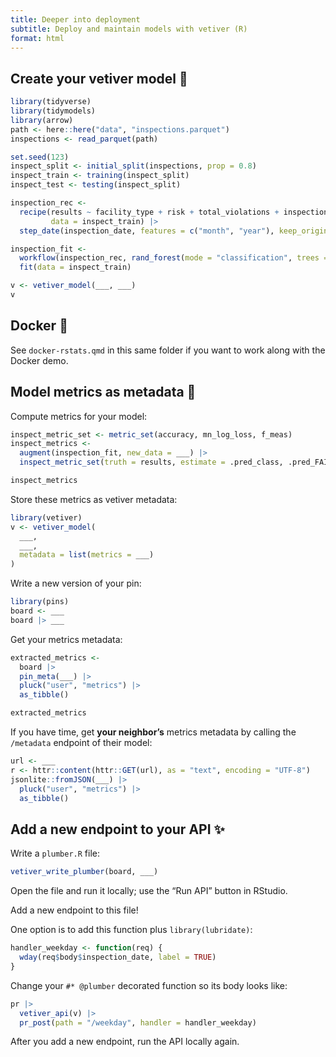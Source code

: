 ```yaml
---
title: Deeper into deployment
subtitle: Deploy and maintain models with vetiver (R)
format: html
---
```


## Create your vetiver model 🏺

```r
library(tidyverse)
library(tidymodels)
library(arrow)
path <- here::here("data", "inspections.parquet")
inspections <- read_parquet(path)

set.seed(123)
inspect_split <- initial_split(inspections, prop = 0.8)
inspect_train <- training(inspect_split)
inspect_test <- testing(inspect_split)

inspection_rec <- 
  recipe(results ~ facility_type + risk + total_violations + inspection_date, 
         data = inspect_train) |> 
  step_date(inspection_date, features = c("month", "year"), keep_original_cols = FALSE)

inspection_fit <-
  workflow(inspection_rec, rand_forest(mode = "classification", trees = 1e3)) |> 
  fit(data = inspect_train)

v <- vetiver_model(___, ___)
v
```

## Docker 🐳

See `docker-rstats.qmd` in this same folder if you want to work along with the Docker demo.

## Model metrics as metadata 🎯

Compute metrics for your model:

```r
inspect_metric_set <- metric_set(accuracy, mn_log_loss, f_meas)
inspect_metrics <-
  augment(inspection_fit, new_data = ___) |>
  inspect_metric_set(truth = results, estimate = .pred_class, .pred_FAIL)

inspect_metrics
```

Store these metrics as vetiver metadata:

```r
library(vetiver)
v <- vetiver_model(
  ___, 
  ___, 
  metadata = list(metrics = ___)
)
```

Write a new version of your pin:

```r
library(pins)
board <- ___
board |> ___
```

Get your metrics metadata:

```r
extracted_metrics <- 
  board |> 
  pin_meta(___) |> 
  pluck("user", "metrics") |> 
  as_tibble()

extracted_metrics
```

If you have time, get **your neighbor's** metrics metadata by calling the `/metadata` endpoint of their model:

```r
url <- ___
r <- httr::content(httr::GET(url), as = "text", encoding = "UTF-8")
jsonlite::fromJSON(___) |> 
  pluck("user", "metrics") |> 
  as_tibble()
```

## Add a new endpoint to your API ✨

Write a `plumber.R` file:

```r
vetiver_write_plumber(board, ___)
```

Open the file and run it locally; use the "Run API" button in RStudio.

Add a new endpoint to this file! 

One option is to add this function plus `library(lubridate)`:

```r
handler_weekday <- function(req) {
  wday(req$body$inspection_date, label = TRUE)
}
```

Change your `#* @plumber` decorated function so its body looks like:

```r
pr |>  
  vetiver_api(v) |> 
  pr_post(path = "/weekday", handler = handler_weekday)
```

After you add a new endpoint, run the API locally again.
